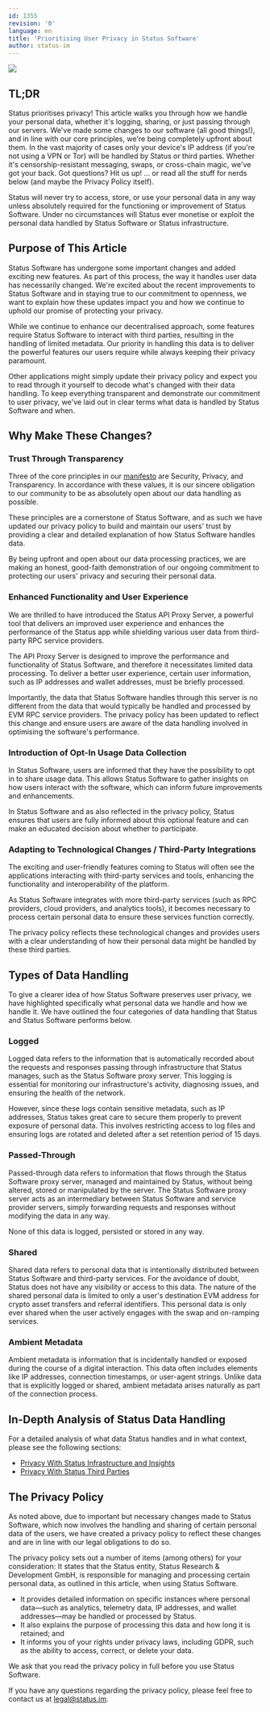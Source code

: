```yaml
---
id: 1355
revision: '0'
language: en
title: 'Prioritising User Privacy in Status Software'
author: status-im
---
```


![](https://res.cloudinary.com/dhgck7ebz/image/upload/v1733239736/Help/Documentation%20Screens/Marketing/1355/1355_Header.png)

## TL;DR

Status prioritises privacy! This article walks you through how we handle your personal data, whether it's logging, sharing, or just passing through our servers. We've made some changes to our software (all good things!), and in line with our core principles, we're being completely upfront about them. In the vast majority of cases only your device's IP address (if you're not using a VPN or Tor) will be handled by Status or third parties. Whether it's censorship-resistant messaging, swaps, or cross-chain magic, we've got your back. Got questions? Hit us up! ... or read all the stuff for nerds below (and maybe the Privacy Policy itself).

Status will never try to access, store, or use your personal data in any way unless absolutely required for the functioning or improvement of Status Software. Under no circumstances will Status ever monetise or exploit the personal data handled by Status Software or Status infrastructure.

## Purpose of This Article

Status Software has undergone some important changes and added exciting new features. As part of this process, the way it handles user data has necessarily changed. We're excited about the recent improvements to Status Software and in staying true to our commitment to openness, we want to explain how these updates impact you and how we continue to uphold our promise of protecting your privacy.

While we continue to enhance our decentralised approach, some features require Status Software to interact with third parties, resulting in the handling of limited metadata. Our priority in handling this data is to deliver the powerful features our users require while always keeping their privacy paramount.

Other applications might simply update their privacy policy and expect you to read through it yourself to decode what's changed with their data handling. To keep everything transparent and demonstrate our commitment to user privacy, we've laid out in clear terms what data is handled by Status Software and when.

## Why Make These Changes?

### Trust Through Transparency

Three of the core principles in our [manifesto](https://status.app/manifesto) are Security, Privacy, and Transparency. In accordance with these values, it is our sincere obligation to our community to be as absolutely open about our data handling as possible.

These principles are a cornerstone of Status Software, and as such we have updated our privacy policy to build and maintain our users' trust by providing a clear and detailed explanation of how Status Software handles data.

By being upfront and open about our data processing practices, we are making an honest, good-faith demonstration of our ongoing commitment to protecting our users' privacy and securing their personal data.

### Enhanced Functionality and User Experience

We are thrilled to have introduced the Status API Proxy Server, a powerful tool that delivers an improved user experience and enhances the performance of the Status app while shielding various user data from third-party RPC service providers.

The API Proxy Server is designed to improve the performance and functionality of Status Software, and therefore it necessitates limited data processing. To deliver a better user experience, certain user information, such as IP addresses and wallet addresses, must be briefly processed.

Importantly, the data that Status Software handles through this server is no different from the data that would typically be handled and processed by EVM RPC service providers. The privacy policy has been updated to reflect this change and ensure users are aware of the data handling involved in optimising the software's performance.

### Introduction of Opt-In Usage Data Collection

In Status Software, users are informed that they have the possibility to opt in to share usage data. This allows Status Software to gather insights on how users interact with the software, which can inform future improvements and enhancements.

In Status Software and as also reflected in the privacy policy, Status ensures that users are fully informed about this optional feature and can make an educated decision about whether to participate.

### Adapting to Technological Changes / Third-Party Integrations

The exciting and user-friendly features coming to Status will often see the applications interacting with third-party services and tools, enhancing the functionality and interoperability of the platform.

As Status Software integrates with more third-party services (such as RPC providers, cloud providers, and analytics tools), it becomes necessary to process certain personal data to ensure these services function correctly.

The privacy policy reflects these technological changes and provides users with a clear understanding of how their personal data might be handled by these third parties.

## Types of Data Handling

To give a clearer idea of how Status Software preserves user privacy, we have highlighted specifically what personal data we handle and how we handle it. We have outlined the four categories of data handling that Status and Status Software performs below.

### Logged

Logged data refers to the information that is automatically recorded about the requests and responses passing through infrastructure that Status manages, such as the Status Software proxy server. This logging is essential for monitoring our infrastructure's activity, diagnosing issues, and ensuring the health of the network.

However, since these logs contain sensitive metadata, such as IP addresses, Status takes great care to secure them properly to prevent exposure of personal data. This involves restricting access to log files and ensuring logs are rotated and deleted after a set retention period of 15 days.

### Passed-Through

Passed-through data refers to information that flows through the Status Software proxy server, managed and maintained by Status, without being altered, stored or manipulated by the server. The Status Software proxy server acts as an intermediary between Status Software and service provider servers, simply forwarding requests and responses without modifying the data in any way.

None of this data is logged, persisted or stored in any way.

### Shared

Shared data refers to personal data that is intentionally distributed between Status Software and third-party services. For the avoidance of doubt, Status does not have any visibility or access to this data. The nature of the shared personal data is limited to only a user's destination EVM address for crypto asset transfers and referral identifiers. This personal data is only ever shared when the user actively engages with the swap and on-ramping services.

### Ambient Metadata

Ambient metadata is information that is incidentally handled or exposed during the course of a digital interaction. This data often includes elements like IP addresses, connection timestamps, or user-agent strings. Unlike data that is explicitly logged or shared, ambient metadata arises naturally as part of the connection process.

## In-Depth Analysis of Status Data Handling

For a detailed analysis of what data Status handles and in what context, please see the following sections:

- [Privacy With Status Infrastructure and Insights](./privacy-with-status-infrastructure-and-insights.mdx)
- [Privacy With Status Third Parties](./privacy-with-status-third-parties.mdx)

## The Privacy Policy

As noted above, due to important but necessary changes made to Status Software, which now involves the handling and sharing of certain personal data of the users, we have created a privacy policy to reflect these changes and are in line with our legal obligations to do so.

The privacy policy sets out a number of items (among others) for your consideration:
It states that the Status entity, Status Research & Development GmbH, is responsible for managing and processing certain personal data, as outlined in this article, when using Status Software.

- It provides detailed information on specific instances where personal data—such as analytics, telemetry data, IP addresses, and wallet addresses—may be handled or processed by Status.
- It also explains the purpose of processing this data and how long it is retained; and
- It informs you of your rights under privacy laws, including GDPR, such as the ability to access, correct, or delete your data.

We ask that you read the privacy policy in full before you use Status Software.

If you have any questions regarding the privacy policy, please feel free to contact us at [legal@status.im](mailto:legal@status.im).
